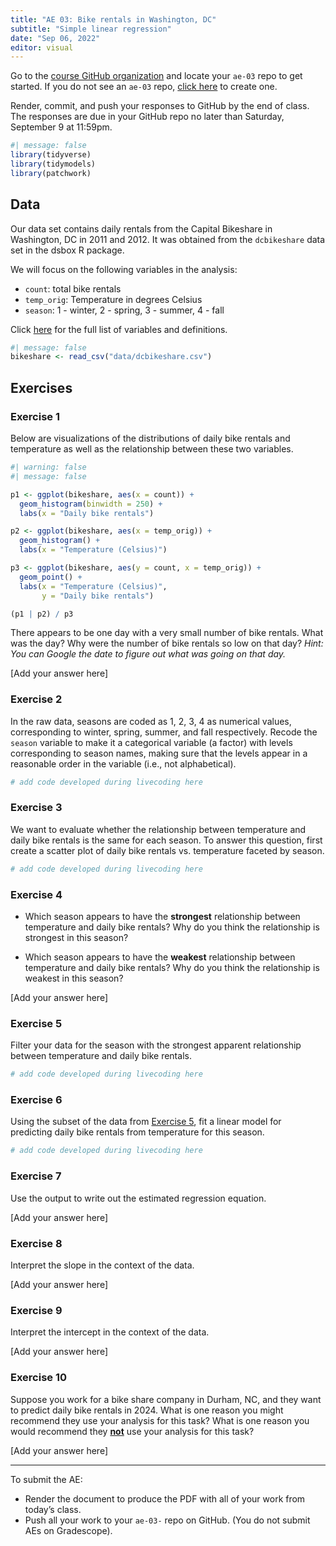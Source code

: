 ```yaml
---
title: "AE 03: Bike rentals in Washington, DC"
subtitle: "Simple linear regression"
date: "Sep 06, 2022"
editor: visual
---
```


::: callout-important
Go to the [course GitHub organization](https://github.com/sta210-fa23) and locate your `ae-03` repo to get started. If you do not see an `ae-03` repo, [click here](https://classroom.github.com/a/HW9uN-iK) to create one.

Render, commit, and push your responses to GitHub by the end of class. The responses are due in your GitHub repo no later than Saturday, September 9 at 11:59pm.
:::

```r
#| message: false
library(tidyverse)
library(tidymodels)
library(patchwork)
```

## Data

Our data set contains daily rentals from the Capital Bikeshare in Washington, DC in 2011 and 2012. It was obtained from the `dcbikeshare` data set in the dsbox R package.

We will focus on the following variables in the analysis:

-   `count`: total bike rentals
-   `temp_orig`: Temperature in degrees Celsius
-   `season`: 1 - winter, 2 - spring, 3 - summer, 4 - fall

Click [here](https://rstudio-education.github.io/dsbox/reference/dcbikeshare.html) for the full list of variables and definitions.

```r
#| message: false
bikeshare <- read_csv("data/dcbikeshare.csv")
```

## Exercises

### Exercise 1

Below are visualizations of the distributions of daily bike rentals and temperature as well as the relationship between these two variables.

```r
#| warning: false
#| message: false

p1 <- ggplot(bikeshare, aes(x = count)) +
  geom_histogram(binwidth = 250) + 
  labs(x = "Daily bike rentals")

p2 <- ggplot(bikeshare, aes(x = temp_orig)) +
  geom_histogram() + 
  labs(x = "Temperature (Celsius)")

p3 <- ggplot(bikeshare, aes(y = count, x = temp_orig)) +
  geom_point() + 
  labs(x = "Temperature (Celsius)", 
       y = "Daily bike rentals")

(p1 | p2) / p3
```

::: {.callout-note appearance="minimal" icon="false"}
There appears to be one day with a very small number of bike rentals. What was the day? Why were the number of bike rentals so low on that day? *Hint: You can Google the date to figure out what was going on that day.*
:::

\[Add your answer here\]

### Exercise 2

::: {.callout-note appearance="minimal" icon="false"}
In the raw data, seasons are coded as 1, 2, 3, 4 as numerical values, corresponding to winter, spring, summer, and fall respectively. Recode the `season` variable to make it a categorical variable (a factor) with levels corresponding to season names, making sure that the levels appear in a reasonable order in the variable (i.e., not alphabetical).
:::

```r
# add code developed during livecoding here
```

### Exercise 3

::: {.callout-note appearance="minimal" icon="false"}
We want to evaluate whether the relationship between temperature and daily bike rentals is the same for each season. To answer this question, first create a scatter plot of daily bike rentals vs. temperature faceted by season.
:::

```r
# add code developed during livecoding here
```

### Exercise 4

::: {.callout-note appearance="minimal" icon="false"}
-   Which season appears to have the **strongest** relationship between temperature and daily bike rentals? Why do you think the relationship is strongest in this season?

-   Which season appears to have the **weakest** relationship between temperature and daily bike rentals? Why do you think the relationship is weakest in this season?
:::

\[Add your answer here\]

### Exercise 5 {data-link="Exercise 10"}

::: {.callout-note appearance="minimal" icon="false"}
Filter your data for the season with the strongest apparent relationship between temperature and daily bike rentals.
:::

```r
# add code developed during livecoding here
```

### Exercise 6

::: {.callout-note appearance="minimal" icon="false"}
Using the subset of the data from [Exercise 5], fit a linear model for predicting daily bike rentals from temperature for this season.
:::

```r
# add code developed during livecoding here
```

### Exercise 7

::: {.callout-note appearance="minimal" icon="false"}
Use the output to write out the estimated regression equation.
:::

\[Add your answer here\]

### Exercise 8

::: {.callout-note appearance="minimal" icon="false"}
Interpret the slope in the context of the data.
:::

\[Add your answer here\]

### Exercise 9

::: {.callout-note appearance="minimal"}
Interpret the intercept in the context of the data.
:::

\[Add your answer here\]

### Exercise 10

::: {.callout-note appearance="minimal" icon="false"}
Suppose you work for a bike share company in Durham, NC, and they want to predict daily bike rentals in 2024. What is one reason you might recommend they use your analysis for this task? What is one reason you would recommend they [**not**]{.underline} use your analysis for this task?
:::

\[Add your answer here\]

------------------------------------------------------------------------

::: callout-important
To submit the AE:

-   Render the document to produce the PDF with all of your work from today's class.
-   Push all your work to your `ae-03-` repo on GitHub. (You do not submit AEs on Gradescope).
:::
